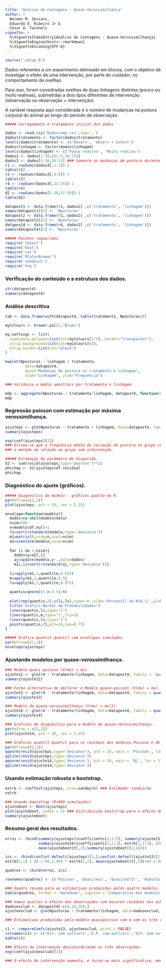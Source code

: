 ```yaml
---
title: "Análise de Contagens - Quase-Verossimilhança"
author: >
  Walmes M. Zeviani,
  Eduardo E. Ribeiro Jr &
  Cesar A. Taconeli
vignette: >
  %\VignetteIndexEntry{Análise de Contagens - Quase-Verossimilhança}
  %\VignetteEngine{knitr::rmarkdown}
  %\VignetteEncoding{UTF-8}
---
```


```r
source("_setup.R")
```

Dados referentes a um experimento delineado em blocos, com o objetivo de 
investigar o efeito de uma intervenção, por parte do cuidador, no 
comportamento de ovelhas. 

Para isso, foram considradas ovelhas de duas 
linhagens distintas (pouco ou muito reativas), submetidas a dois tipos 
diferentes de intervenção (observação ou observação + intervenção).

A variável resposta aqui considerada é o número de mudanças na postura
corporal do animal ao longo do período de observação.


```r
##### Carregamento e tratamento inicial dos dados

dados <- read.csv('Dadoscomp.csv',sep=',')
dados$tratamento <- factor(dados$tratamento)
levels(dados$tratamento) <- c('Observ', 'Observ + Interv')
dados$linhagem <- factor(dados$linhagem)
levels(dados$linhagem) <- c('Pouco reativo', 'Muito reativo')
dados2 <- dados[1:38,c(1:5,30:53)]
dados3 <- dados[1:38,30:53] ### Somente as mudanças de postura durante a intervenção.
r1 <- rowSums(dados3[,1:3])-1
table(r1)
r2 <- rowSums(dados3[,4:6])-1
table(r2)
r4 <- rowSums(dados3[,12:16])-1
table(r4)
d2 <- rowSums(dados[1:38,57:59])-1
table(d2)

datapost1 <- data.frame(r1, dados2[ ,c('tratamento', 'linhagem')])
names(datapost1)[1] <- 'Nposturas'
datapost2 <- data.frame(r2, dados2[ ,c('tratamento', 'linhagem')])
names(datapost2)[1] <- 'Nposturas'
datapost4 <- data.frame(r4, dados2[ ,c('tratamento', 'linhagem')])
names(datapost4)[1] <- 'Nposturas'

##### Pacotes requeridos
require('lmtest')
require('boot')
require('car')
require('RColorBrewer')
require('sandwich')
require('hnp')
```


### Verificação do conteúdo e a estrutura dos dados.

```r
str(datapost4)
summary(datapost4)
```



### Análise descritiva

```r
tab <- data.frame(with(datapost4, table(tratamento, Nposturas)))

myColours <- brewer.pal(2,"Blues")

my.settings <- list(
  superpose.polygon=list(col=myColours[2:5], border="transparent"),
  strip.background=list(col=myColours[6]),
  strip.border=list(col="black")
)

bwplot(Nposturas ~ linhagem | tratamento,
         data=datapost4, 
         main="Mudanças de postura vs tratamento e linhagem", 
         xlab="Linhagem", ylab="Frequência")

### Variância e média amostrais por tratamento e linhagem.

mdp <- aggregate(Nposturas ~ tratamento:linhagem, datapost4, function(x) c(mean = mean(x), var = var(x)))
mdp

```


### Regressão poisson com estimação por máxima verossimilhança.

```r
ajusteps <- glm(Nposturas ~ tratamento + linhagem, data=datapost4, family=poisson)
summary(ajusteps)

exp(coef(ajusteps)[2])
### Estima-se que a frequência média de variação de postura no grupo com intervenção seja aproximadamente
### a metade em relação ao grupo sem intervenção.

##### Estimação do parâmetro de dispersão. 
X2 <- sum(resid(ajusteps,type='pearson')**2)
phichap <- X2/ajusteps$df.residual
phichap
```

### Diagnóstico do ajuste (gráficos).

```r
##### Diagnóstico do modelo - gráficos padrão do R.
par(mfrow=c(2,2))
plot(ajusteps, pch = 20, cex = 1.25)
```

```r
envelope=function(modelo){
  dados=na.omit(modelo$data)
  nsim=100
  n=modelo$df.null+1
  r1=sort(rstandard(modelo,type='deviance'))
  m1=matrix(0,nrow=n,ncol=nsim)
  a2=simulate(modelo,nsim=nsim)
  
  for (i in 1:nsim){
    dados$y=a2[,i]
    aj=update(modelo,y~.,data=dados)
    m1[,i]=sort(rstandard(aj,type='deviance'))}
  
  li=apply(m1,1,quantile,0.025)
  m=apply(m1,1,quantile,0.5)
  ls=apply(m1,1,quantile,0.975)
  
  quantis=qnorm((1:n-0.5)/n)
  
  plot(rep(quantis,2),c(li,ls),type='n',xlab='Percentil da N(0,1)',ylab='Resíduos')
  title('Gráfico Normal de Probabilidades')
  lines(quantis,li,type='l')
  lines(quantis,m,type='l',lty=2)
  lines(quantis,ls,type='l')
  points(quantis,r1,pch=16,cex=0.75)
}

```

```r
##### Gráfico quantil-quantil com envelopes simulados.
par(mfrow=c(1,1))
envelope(ajusteps)
```


### Ajustando modelos por quase-verossimilhança.

```r

### Modelo quasi poisson (V(mu) = mu).
ajuste12 <- glm(r4 ~ tratamento+linhagem, data=datapost4, family = 'quasipoisson')
summary(ajuste12)

### Forma alternativa de declarar o Modelo quase-poisson (V(mu) = mu).
ajuste13 <- glm(r4 ~ tratamento+linhagem, data=datapost4, family = quasi(variance = 'mu', link='log'))
summary(ajuste13)

### Modelo de quase-verossimilhança (V(mu) = mu^2).
ajuste14 <- glm(r4 ~ tratamento+linhagem, data=datapost4, family = quasi(variance = 'mu^2', link='log'))
summary(ajuste14)

### Gráficos de diagnóstico para o modelo de quase-verossimilhança.
par(mfrow = c(2,2))
plot(ajuste14, pch = 20, cex = 1.25)

### Gráficos quantil-quantil para os resíduos dos modelos Poisson e de Quase-Verossimilhança.
par(mfrow=c(1,2))
qqnorm(resid(ajusteps,type='deviance'), pch = 20, main = 'Poisson', las = 1)
qqline(resid(ajusteps,type='deviance'))
qqnorm(resid(ajuste14,type='deviance'), pch = 20, main = 'QL', las = 1)
qqline(resid(ajuste14,type='deviance'))
```


### Usando estimação robusta e bootstrap.

```r

estrb <- coeftest(ajusteps, vcov=sandwich) ### Estimador sanduíche
estrb

### Usando bootstrap (R=999 simulações)
ajusteboot <- Boot(ajusteps)
plot(ajusteboot, index = 2) ### Distribuição bootstrap para o efeito de intervenção.
summary(ajusteboot)


```


### Resumo geral dos resultados.

```r

erroz <- rbind(summary(ajusteps)$coefficients[2,2:3], summary(ajuste13)$coefficients[2,2:3], 
               summary(ajuste14)$coefficients[2,2:3], estrb[2,2:3], c(summary(ajusteboot)[2,4],
               mean(ajusteboot$t[,2]/summary(ajusteboot)[2,4])))

ics <- rbind(confint.default(ajusteps)[2,],confint.default(ajuste13)[2,], confint.default(ajuste14)[2,], 
estrb[2,1] + c(-1.96,1.96) * estrb[2,2], mean(ajusteboot$t[,2])+c(-1.96,1.96)*summary(ajusteboot)[2,4]) 

quadres <- cbind(erroz, ics)

rownames(quadres) <- c('Poisson', 'Quasi(mu)', 'Quasi(mu^2)', 'Robusto (sanduiche)', 'Bootstrap')

### Quadro resumo para as estimativas produzidas pelos quatro modelos.
kable(quadres, format = "markdown", caption = "Comparativo dos modelos ajustados")

### Vamos avaliar o efeito das observações com maiores resíduos nos achados do modelo
dadosexclud <- datapost4[-c(8,18,28),]
ajusteexclud <- glm(Nposturas ~ tratamento+linhagem, data=dadosexclud, family = quasi(variance = 'mu', link='log'))

### Estimativas produzidas pelo modelo quasipoisson com e sem as três observações.

c1 <- compareCoefs(ajuste13, ajusteexclud, print = FALSE)
colnames(c1) <- c('Est. com outliers','E.P. com outliers','Est. sem outliers','E.P. sem outliers')
kable(c1)

### Efeito da intervenção desconsiderando as três observações.
exp(coef(ajusteexclud)[2])

### O efeito de intervenção aumenta, e torna-se mais significativo, mediante exclusão dos outliers.

```` 


